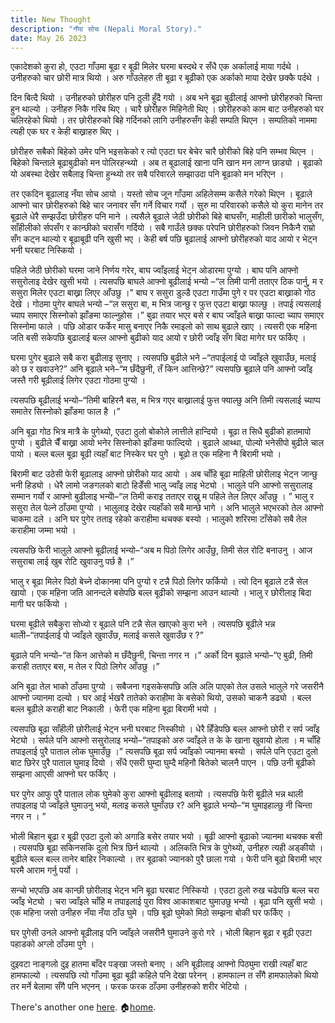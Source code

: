 ```yaml
---
title: New Thought
description: "नँया सोच (Nepali Moral Story)."
date: May 26 2023
---
```



एकादेशको कुरा हो, एउटा गाँउमा बूढा र बूढी मिलेर घरमा बस्दथे र सँधै एक अर्कालाई माया गर्दथे । उनीहरुको चार छोरी मात्र थियो । अरु गाँउलेहरु ती बूढा र बूढीको एक अर्काको माया देखेर छक्कै पर्दथे ।

दिन बित्दै थियो । उनीहरुको छोरीहरु पनि ठुली हुँदै गयो । अब भने बूढा बुढीलाई आफ्नो छोरीहरुको चिन्ता हुन थाल्यो । उनीहरु निकै गरिब थिए । चारै छोरीहरु मिहिनेती थिए । छोरीहरुको काम बाट उनीहरुको घर चलिरहेको थियो । तर छोरीहरुको बिहे गर्दिनको लागि उनीहरुसँग केही सम्पति थिएन । सम्पतिको नाममा त्यही एक घर र केही बाख्राहरु थिए ।

छोरीहरु सबैको बिहेको उमेर पनि भइसकेको र त्यो एउटा घर बेचेर चारै छोरीको बिहे पनि सम्भव थिएन । बिहेको चिन्ताले बूढाबुढीको मन पोलिरहन्थ्यो । अब त बूढालाई खाना पनि खान मन लाग्न छाड्यो । बूढाको यो अबस्था देखेर सबैलाइ चिन्ता हुन्थ्यो तर सबै परिवारले सम्झाउदा पनि बूढाको मन भरिएन ।

तर एकदिन बूढालाइ नँया सोच आयो । यस्तो सोच जून गाँउमा अहिलेसम्म कसैले गरेको थिएन । बूढाले आफ्नो चार छोरीहरुको बिहे चार जनावर सँग गर्ने विचार गर्यो ।
सुरु मा परिवारको कसैले यो कुरा मानेन तर बूढाले धेरै सम्झउँदा छोरीहरु पनि माने ।
त्यसैले बूढाले जेठी छोरीको बिहे बाघसँग, माहीली छारीको भालुसँग, साँहीलीको र्सपसँग र कान्छीको चरासँग गर्दियो ।
सबै गाउँले छक्क परेपनि छोरीहरुको जिवन निकैनै राम्रो सँग कट्न थाल्यो र बूढाबूढी पनि खुसी भए ।
केही बर्ष पछि बूढालाई आफ्नो छोरीहरुको याद आयो र भेट्न भनी घरबाट निस्कियो ।

पहिले जेठी छोरीको घरमा जाने निर्णय गरेर, बाघ ज्वाँइलाई भेट्न ओडारमा पुग्यो । बाघ पनि आफ्नो ससुरोलाइ देखेर खुसी भयो ।
त्यसपछि बाघले आफ्नो बूढीलाई भन्यो –“ल तिमी पानी तताएर ठिक पार्नु, म र ससुरा मिलेर एउटा बाख्रा लिएर आँउछु ।” बाघ र ससुरा डुल्डै एउटा गाउँमा पुगे र पर एउटा बाख्राको गोठ देखे । गोठमा पुगेर बाघले भन्यो –“ल ससुरा बा, म भित्र जान्छु र फुत्त एउटा बाख्रा फाल्छु । तपाई त्यसलाई च्याप समाएर सिस्नोको झाँङमा फाल्नुहोस ।”
बुढा तयार भएर बसे र बाघ ज्वाँइले बाख्रा फाल्दा च्याप समाएर सिस्नोमा फाले । पछि ओडार फर्केर मासु बनाएर निकै रमाइलो को साथ बुढाले खाए । त्यसरी एक महिना जति बसी सकेपछि बुढालाई बल्ल आफ्नो बुढीको याद आयो र छोरी ज्वाँइ सँग बिदा मागेर घर फर्किए ।

घरमा पुगेर बुढाले सबै करा बुढीलाइ सुनाए । त्यसपछि बुढीले भने –“तपाईलाई पो ज्वाँइले खुवाउँछ, मलाई को छ र खवाउने?”
अनि बूढाले भने–“म छँदैछुनी, तँ किन आत्तिन्छे?”
त्यसपछि बूढाले पनि आफ्नो ज्वाँइ जस्तै गरी बूढीलाई लिगेर एउटा गोठमा पुग्यो ।

त्यसपछि बूढीलाई भन्यो–“तिमी बाहिरनै बस, म भित्र गएर बाख्रालाई फुत्त फ्याल्छु अनि तिमी त्यसलाई च्याप्प समातेर सिस्नोको झाँङमा फाल है ।”

अनि बूढा गोठ भित्र मात्रै के पुगेथ्यो, एउटा ठुलो बोकोले लात्तीले हान्दियो । बूढा त सिधै बुढीको हातमापो पुग्यो । बुढीले चैँ बाख्रा आयो भनेर सिस्नोको झाँङमा फाल्दियो । बुढाले आथ्था, पोल्यो भनेसीपो बुढीले चाल पायो । बल्ल बल्ल बूढा बूढी त्यहाँ बाट निस्केर घर पुगे । बूढो त एक महिना नै बिरामी भयो ।

बिरामी बाट उठेसी फेरी बूढालाइ आफ्नो छोरीको याद आयो । अब चाँहि बूढा माहिली छोरीलाइ भेट्न जान्छु भनी हिड्यो । धेरै लामो जङगलको बाटो हिडेँसी भालु ज्वाँइ लाइ भेट्यो ।
भालुले पनि आफ्नो ससुरालाइ सम्मान गर्यो र आफ्नो बुढीलाइ भन्योे–“ल तिमी कराइ तताएर राख्नु म पहिले तेल लिएर आँउछु । ” भालु र ससुरा तेल पेल्ने ठाँउमा पुग्यो । भालुलाइ देखेर त्यहाँको सबै मान्छे भागे । अनि भालुले भएभरको तेल आफ्नो चाकमा दले । अनि घर पुगेर तताइ रहेको कराहीमा थचक्क बस्यो । भालुको शरिरमा टाँसेको सबै तेल कराहीमा जम्मा भयो ।

त्यसपछि फेरी भालुले आफ्नो बूढीलाई भन्यो–“अब म पिठो लिगेर आउँछु, तिमी सेल रोटि बनाउनु । आज ससुराबा लाई खुब रोटि खुवाउनु पर्छ है ।”

भालु र बूढा मिलेर पिठो बेच्ने दोकानमा पनि पुग्यो र टन्नै पिठो लिगेर फर्कियो । त्यो दिन बूढाले टन्नै सेल खायो । एक महिना जति आनन्दले बसेपछि बल्ल बूढीको सम्झना आउन थाल्यो । भालु र छोरीलाइ बिदा मागी घर फर्कियो ।

घरमा बूढीले सबैकुरा सोध्यो र बूढाले पनि टन्नै सेल खाएको कुरा भने । त्यसपछि बूढीले भन्न थालीे–“तपाईलाई पो ज्वाँइले खुवाउँछ, मलाई कसले खुवाउँछ र ?”

बूढाले पनि भन्यो–“त किन आत्तेको म छँदैछुनी, चिन्ता नगर न ।”
अर्को दिन बूढाले भन्यो–“ए बुढी, तिमी कराही तताएर बस, म तेल र पिठो लिगेर आँउछु ।”

अनि बूढा तेल भाको ठाँउमा पुग्यो । सबैजना गइसकेसपछि अलि अलि पाएको तेल उसले भालुले गरे जसरीनै आफ्नो ज्यानमा दल्यो । घर आई र्भखरै तातेको कराहीमा के बसेको थियो, उसको चाकनै डढ्यो । बल्ल बल्ल बूढीले कराही बाट निकाली । फेरी एक महिना बूढा बिरामी भयो ।

त्यसपछि बूढा साँहीली छोरीलाई भेट्न भनी घरबाट निस्कीयो । धेरै हिँडेपछि बल्ल आफ्नो छोरी र सर्प ज्वाँइ भेट्यो । सर्पले पनि आफ्नो ससुरोलाइ भन्यो–“तपाइको अरु ज्वाँइले त के के खाना खुवायो होला । म चाँहि तपाइलाई पुरै पाताल लोक घुमाउँछु ।” त्यसपछि बूढा सर्प ज्वाँइको ज्यानमा बस्यो । सर्पले पनि एउटा दुलो बाट छिरेर पुरै पाताल घुमाइ दियो । सँधै एसरी घुम्दा घुम्दै महिनौ बितेको चालनै पाएन । पछि उनी बूढीको सम्झना आएसी आफ्नो घर फर्किए ।

घर पुगेर आफु पुरै पाताल लोक घुमेको कुरा आफ्नो बूढीलाइ बतायो । त्यसपछि फेरी बूढीले भन्न थाली तपाइलाइ पो ज्वाँइले घुमाउनु भयो, मलाइ कसले घुमाँउछ र?
अनि बूढाले भन्यो–“म घुमाइहाल्छु नी चिन्ता नगर न । ”

भोली बिहान बूढा र बूढी एउटा दुलो को अगाडि बसेर तयार भयो । बूढी आफ्नो बूढाको ज्यानमा थचक्क बसी । त्यसपछि बूढा सकिनसकि दुलो भित्र छिर्न थाल्यो । अलिकति भित्र के पुगेथ्यो, उनीहरु त्यही अड्कीयो । बूढीले बल्ल बल्ल तानेर बाहिर निकाल्यो । तर बूढाको ज्यानको पुरै छाला गयो । फेरी पनि बूढो बिरामी भएर घरमै आराम गर्नु पर्यो ।

सन्चो भएपछि अब कान्छी छोरीलाइ भेट्न भनि बूढा घरबाट निस्कियो । एउटा ठुलो रुख चढेपछि बल्ल चरा ज्वाँइ भेट्यो । चरा ज्वाँइले चाँहि म तपाइलाई पुरा विश्व आकाशबाट घुमाउछु भन्यो । बूढा पनि खुसी भयो । एक महिना जसो उनीहरु नँया नँया ठाँउ घुमे । पछि बूढो घुमेको मिठो सम्झना बोकी घर फर्किए ।

घर पुगेसी उनले आफ्नो बूढीलाइ पनि ज्वाँइले जसरीनै घुमाउने कुरो गरे । भोली बिहान बूढा र बूढी एउटा पहाडको अग्लो ठाँउमा पुगे ।

दुइवटा नाङ्गलो दुइ हातमा बाँदेर पङ्खा जस्तो बनाए । अनि बूढीलाइ आफ्नो पिठ्युमा राखी त्यहाँ बाट हामफाल्यो । त्यसपछि त्यो गाँउमा बूढा बूढी कहिले पनि देखा परेनन् । हामफाल्न त सँगै हामफालेको थियो तर मर्ने बेलामा सँगै पनि भएनन् । फरक फरक ठाँउमा उनीहरुको शरीर भेटियो ।

There's another one [here](/posts/example-post).
🏠[home](/).
